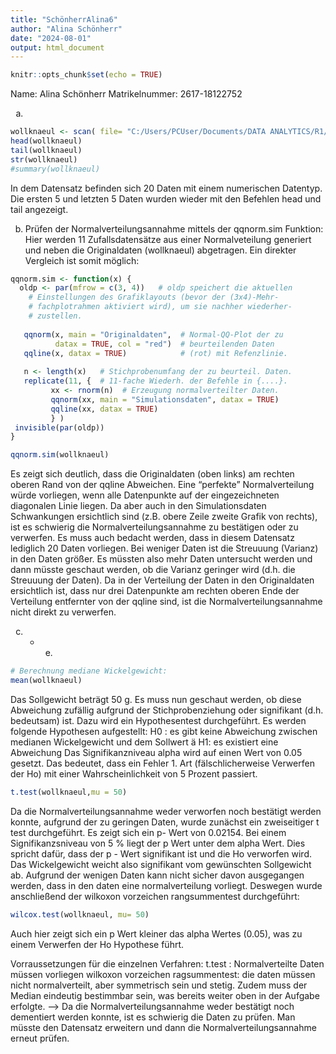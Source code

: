 ```yaml
---
title: "SchönherrAlina6"
author: "Alina Schönherr"
date: "2024-08-01"
output: html_document
---
```


```r
knitr::opts_chunk$set(echo = TRUE)
```

Name: Alina Schönherr 
Matrikelnummer: 2617-18122752

a) 

```r
wollknaeul <- scan( file= "C:/Users/PCUser/Documents/DATA ANALYTICS/R1/Klausur/Daten/Prüfungsaufgaben_und_-daten/Wollknaeuelgewichte2024.txt")
head(wollknaeul)
tail(wollknaeul)
str(wollknaeul)
#summary(wollknaeul)
```
In dem Datensatz befinden sich 20 Daten mit einem numerischen Datentyp. Die ersten 5 und letzten 5 Daten wurden wieder mit den Befehlen head und tail angezeigt. 

b) Prüfen der Normalverteilungsannahme mittels der qqnorm.sim Funktion: Hier werden 11 Zufallsdatensätze aus einer Normalveteilung generiert und neben die Originaldaten (wollknaeul) abgetragen. Ein direkter Vergleich ist somit möglich: 
```r
qqnorm.sim <- function(x) {
  oldp <- par(mfrow = c(3, 4))   # oldp speichert die aktuellen
    # Einstellungen des Grafiklayouts (bevor der (3x4)-Mehr-
    # fachplotrahmen aktiviert wird), um sie nachher wiederher-
    # zustellen.
        
   qqnorm(x, main = "Originaldaten",  # Normal-QQ-Plot der zu
          datax = TRUE, col = "red")  # beurteilenden Daten
   qqline(x, datax = TRUE)            # (rot) mit Refenzlinie.
        
   n <- length(x)   # Stichprobenumfang der zu beurteil. Daten.
   replicate(11, {  # 11-fache Wiederh. der Befehle in {....}.
         xx <- rnorm(n)  # Erzeugung normalverteilter Daten.
         qqnorm(xx, main = "Simulationsdaten", datax = TRUE)
         qqline(xx, datax = TRUE)
         } )
 invisible(par(oldp))
}

qqnorm.sim(wollknaeul)
```
Es zeigt sich deutlich, dass die Originaldaten (oben links) am rechten oberen Rand von der qqline Abweichen. Eine "perfekte" Normalverteilung würde vorliegen, wenn alle Datenpunkte auf der eingezeichneten diagonalen Linie liegen. Da aber auch in den Simulationsdaten Schwankungen ersichtlich sind (z.B. obere Zeile zweite Grafik von rechts), ist es schwierig die Normalverteilungsannahme zu bestätigen oder zu verwerfen. Es muss auch bedacht werden, dass in diesem Datensatz lediglich 20 Daten vorliegen. Bei weniger Daten ist die Streuuung (Varianz) in den Daten größer. Es müssten also mehr Daten untersucht werden und dann müsste geschaut werden, ob die Varianz geringer wird (d.h. die Streuuung der Daten). Da in der Verteilung der Daten in den Originaldaten ersichtlich ist, dass nur drei Datenpunkte am rechten oberen Ende der Verteilung entfernter von der qqline sind, ist die Normalverteilungsannahme nicht direkt zu verwerfen. 

c) - e) 
```r
# Berechnung mediane Wickelgewicht: 
mean(wollknaeul)
```
Das Sollgewicht beträgt 50 g. Es muss nun geschaut werden, ob diese Abweichung zufällig aufgrund der Stichprobenziehung oder signifikant (d.h. bedeutsam) ist. Dazu wird ein Hypothesentest durchgeführt. 
Es werden folgende Hypothesen aufgestellt: 
H0 : es gibt keine Abweichung zwischen medianen Wickelgewicht und dem Sollwert ä
H1: es existiert eine Abweichung
Das Signifikanzniveau alpha wird auf einen Wert von 0.05 gesetzt. Das bedeutet, dass ein Fehler 1. Art (fälschlicherweise Verwerfen der Ho) mit einer Wahrscheinlichkeit von 5 Prozent passiert. 

```r
t.test(wollknaeul,mu = 50)
```
Da die Normalverteilungsannahme weder verworfen noch bestätigt werden konnte, aufgrund der zu geringen Daten, wurde zunächst ein zweiseitiger t test durchgeführt. Es zeigt sich ein p- Wert von 0.02154. Bei einem Signifikanzsniveau von 5 % liegt der p Wert unter dem alpha Wert. Dies spricht dafür, dass der p - Wert signifikant ist und die Ho verworfen wird. Das Wickelgewicht weicht also signifikant vom gewünschten Sollgewicht ab. Aufgrund der wenigen Daten kann nicht sicher davon ausgegangen werden, dass in den daten eine normalverteilung vorliegt. Deswegen wurde anschließend der wilkoxon vorzeichen rangsummentest durchgeführt: 

```r
wilcox.test(wollknaeul, mu= 50)
```
Auch hier zeigt sich ein p Wert kleiner das alpha Wertes (0.05), was zu einem Verwerfen der Ho Hypothese führt. 

Vorraussetzungen für die einzelnen Verfahren: 
t.test : Normalverteilte Daten müssen vorliegen 
wilkoxon vorzeichen ragsummentest: die daten müssen nicht normalverteilt, aber symmetrisch sein und stetig. Zudem muss der Median eindeutig bestimmbar sein, was bereits weiter oben in der Aufgabe erfolgte. 
--> Da die Normalverteilungsannahme weder bestätigt noch dementiert werden konnte, ist es schwierig die Daten zu prüfen. Man müsste den Datensatz erweitern und dann die Normalverteilungsannahme erneut prüfen. 


